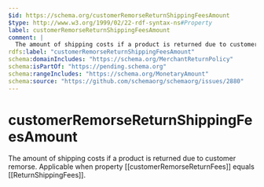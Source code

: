 ```yaml
---
$id: https://schema.org/customerRemorseReturnShippingFeesAmount
$type: http://www.w3.org/1999/02/22-rdf-syntax-ns#Property
label: customerRemorseReturnShippingFeesAmount
comment: |
  The amount of shipping costs if a product is returned due to customer remorse. Applicable when property [[customerRemorseReturnFees]] equals [[ReturnShippingFees]].
rdfs:label: "customerRemorseReturnShippingFeesAmount"
schema:domainIncludes: "https://schema.org/MerchantReturnPolicy"
schema:isPartOf: "https://pending.schema.org"
schema:rangeIncludes: "https://schema.org/MonetaryAmount"
schema:source: "https://github.com/schemaorg/schemaorg/issues/2880"
---
```


# customerRemorseReturnShippingFeesAmount

The amount of shipping costs if a product is returned due to customer remorse. Applicable when property [[customerRemorseReturnFees]] equals [[ReturnShippingFees]].

